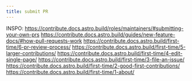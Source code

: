 ```yaml
---
title: submit PR
---
```


INSPO:
https://contribute.docs.astro.build/roles/maintainers/#submitting-your-own-prs
https://contribute.docs.astro.build/guides/new-feature-docs/#how-pull-requests-work
https://contribute.docs.astro.build/first-time/6-pr-review-process/
https://contribute.docs.astro.build/first-time/5-larger-contributions/
https://contribute.docs.astro.build/first-time/4-edit-single-page/
https://contribute.docs.astro.build/first-time/3-file-an-issue/
https://contribute.docs.astro.build/first-time/2-good-first-contributions/
https://contribute.docs.astro.build/first-time/1-about/
